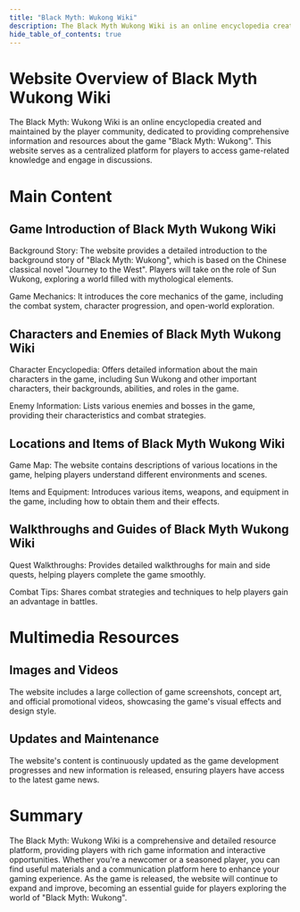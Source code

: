 ```yaml
---
title: "Black Myth: Wukong Wiki"
description: The Black Myth Wukong Wiki is an online encyclopedia created and maintained by the player community, dedicated to providing comprehensive information and resources about the game Black Myth Wukong
hide_table_of_contents: true
---
```



<Topinfo truncate 
    title="Black Myth WuKong Wiki" 
    imgsrc="https://blackmythwukong.wiki/assets/images/zhizhujing-943d080118d140b51b159bbe5a1dbbae.jpeg"
    sources="https://blackmythwukong.wiki/" 
    info="The Black Myth: Wukong Wiki is an online encyclopedia created and maintained by the player community, dedicated to providing comprehensive information and resources about the game Black Myth: Wukong." 
/>

# Website Overview of Black Myth Wukong Wiki

The Black Myth: Wukong Wiki is an online encyclopedia created and maintained by the player community, dedicated to providing comprehensive information and resources about the game "Black Myth: Wukong". This website serves as a centralized platform for players to access game-related knowledge and engage in discussions.

# Main Content

## Game Introduction of Black Myth Wukong Wiki

Background Story: The website provides a detailed introduction to the background story of "Black Myth: Wukong", which is based on the Chinese classical novel "Journey to the West". Players will take on the role of Sun Wukong, exploring a world filled with mythological elements.

Game Mechanics: It introduces the core mechanics of the game, including the combat system, character progression, and open-world exploration.

## Characters and Enemies of Black Myth Wukong Wiki

Character Encyclopedia: Offers detailed information about the main characters in the game, including Sun Wukong and other important characters, their backgrounds, abilities, and roles in the game.

Enemy Information: Lists various enemies and bosses in the game, providing their characteristics and combat strategies.

## Locations and Items of Black Myth Wukong Wiki

Game Map: The website contains descriptions of various locations in the game, helping players understand different environments and scenes.

Items and Equipment: Introduces various items, weapons, and equipment in the game, including how to obtain them and their effects.

## Walkthroughs and Guides of Black Myth Wukong Wiki

Quest Walkthroughs: Provides detailed walkthroughs for main and side quests, helping players complete the game smoothly.

Combat Tips: Shares combat strategies and techniques to help players gain an advantage in battles.

# Multimedia Resources

## Images and Videos

The website includes a large collection of game screenshots, concept art, and official promotional videos, showcasing the game's visual effects and design style.

## Updates and Maintenance

The website's content is continuously updated as the game development progresses and new information is released, ensuring players have access to the latest game news.

# Summary

The Black Myth: Wukong Wiki is a comprehensive and detailed resource platform, providing players with rich game information and interactive opportunities. Whether you're a newcomer or a seasoned player, you can find useful materials and a communication platform here to enhance your gaming experience. As the game is released, the website will continue to expand and improve, becoming an essential guide for players exploring the world of "Black Myth: Wukong".
